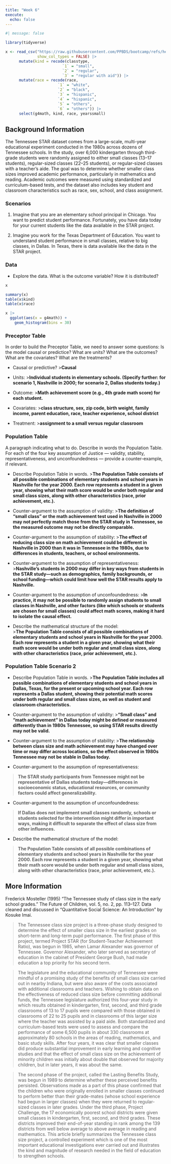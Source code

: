 ```yaml
---
title: "Week 6"
execute: 
  echo: false
---
```



```r
#| message: false

library(tidyverse)

x <- read_csv("https://raw.githubusercontent.com/PPBDS/bootcamp/refs/heads/master/_internal/data/STAR.csv",
              show_col_types = FALSE) |> 
      mutate(kind = recode(classtype,
                         `1` = "small",
                         `2` = "regular",
                         `3` = "regular with aid")) |> 
      mutate(race = recode(race,
                       `1` = "white",
                       `2` = "black",
                       `3` = "hispanic",
                       `4` = "hispanic",
                       `5` = "others",
                       `6` = "others")) |> 
      select(g4math, kind, race, yearssmall)          
```

## Background Information

The Tennessee STAR dataset comes from a large-scale, multi-year educational experiment conducted in the 1980s across dozens of Tennessee schools. In the study, over 6,000 kindergarten through third-grade students were randomly assigned to either small classes (13–17 students), regular-sized classes (22–25 students), or regular-sized classes with a teacher’s aide. The goal was to determine whether smaller class sizes improved academic performance, particularly in mathematics and reading. Academic outcomes were measured using standardized and curriculum-based tests, and the dataset also includes key student and classroom characteristics such as race, sex, school, and class assignment. 

### Scenarios

1) Imagine that you are an elementary school principal in Chicago. You want to predict student performance. Fortunately, you have data today for your current students like the data available in the STAR project.

2) Imagine you work for the Texas Department of Education. You want to understand student performance in small classes, relative to big classes, in Dallas. In Texas, there is data available like the data in the STAR project.


### Data

* Explore the data. What is the outcome variable? How it is distributed?

```r
x
```

```r
summary(x)
table(x$kind)
table(x$race)
```

```r
x |> 
  ggplot(aes(x = g4math)) + 
    geom_histogram(bins = 30)
```

### Preceptor Table

<!-- DK: Remove bold. Fix Chicago and date.  Make nice sentences. -->

In order to build the Preceptor Table, we need to answer some questions: Is the model causal or predictice? What are units? What are the outcomes? What are the covariates? What are the treatments?

* Causal or predictive?
>**Causal**

* Units:
>**Individual students in elementary schools. (Specify further: for scenario 1, Nashville in 2000; for scenario 2, Dallas students today.)**

* Outcome:
>**Math achievement score (e.g., 4th grade math score) for each student.**

* Covariates: 
>**class structure, sex, zip code, birth weight, family income, parent education, race, teacher experience, school district**
    
* Treatment: 
>**assignment to a small versus regular classroom**


<!-- DK: Insert two Preceptor Tables -->

### Population Table 

A paragraph indicating what to do. Describe in words the Population Table. For each of the four key assumption of Justice --- validity, stability, representativeness, and unconfoundedness --- provide a counter-example, if relevant.

<!-- DK: Insert two Population Tables. -->

<!-- DK: Change text to counter-examples to cover both cases, or give separate counter-examples, but probably the former, except for unconfoundedness. -->

* Describe Population Table in words.
>**The Population Table consists of all possible combinations of elementary students and school years in Nashville for the year 2000. Each row represents a student in a given year, showing what their math score would be under both regular and small class sizes, along with other characteristics (race, prior achievement, etc.).**

* Counter-argument to the assumption of validity:
>**The definition of “small class” or the math achievement test used in Nashville in 2000 may not perfectly match those from the STAR study in Tennessee, so the measured outcome may not be directly comparable.**

* Counter-argument to the assumption of stability:
>**The effect of reducing class size on math achievement could be different in Nashville in 2000 than it was in Tennessee in the 1980s, due to differences in students, teachers, or school environments.**

* Counter-argument to the assumption of representativeness:
>**Nashville’s students in 2000 may differ in key ways from students in the STAR study—such as demographics, family backgrounds, or school funding—which could limit how well the STAR results apply to Nashville.**

* Counter-argument to the assumption of unconfoundedness:
>**In practice, it may not be possible to randomly assign students to small classes in Nashville, and other factors (like which schools or students are chosen for small classes) could affect math scores, making it hard to isolate the causal effect.**

* Describe the mathematical structure of the model:  
>**The Population Table consists of all possible combinations of elementary students and school years in Nashville for the year 2000. Each row represents a student in a given year, showing what their math score would be under both regular and small class sizes, along with other characteristics (race, prior achievement, etc.).**

### Population Table Scenario 2

* Describe Population Table in words.
>**The Population Table includes all possible combinations of elementary students and school years in Dallas, Texas, for the present or upcoming school year. Each row represents a Dallas student, showing their potential math scores under both regular and small class sizes, as well as student and classroom characteristics.**

* Counter-argument to the assumption of validity:
>**“Small class” and “math achievement” in Dallas today might be defined or measured differently than in 1980s Tennessee, so using STAR results directly may not be valid.**

* Counter-argument to the assumption of stability:
>**The relationship between class size and math achievement may have changed over time or may differ across locations, so the effect observed in 1980s Tennessee may not be stable in Dallas today.**

* Counter-argument to the assumption of representativeness:

>**The STAR study participants from Tennessee might not be representative of Dallas students today—differences in socioeconomic status, educational resources, or community factors could affect generalizability.**

* Counter-argument to the assumption of unconfoundedness:

>**If Dallas does not implement small classes randomly, schools or students selected for the intervention might differ in important ways, making it difficult to separate the effect of class size from other influences.**

* Describe the mathematical structure of the model:  

>**The Population Table consists of all possible combinations of elementary students and school years in Nashville for the year 2000. Each row represents a student in a given year, showing what their math score would be under both regular and small class sizes, along with other characteristics (race, prior achievement, etc.).**

## More Information

Frederick Mosteller (1995) “The Tennessee study of class size in the early school grades.” The Future of Children, vol. 5, no. 2, pp. 113–127. Data cleaned and discussed in "Quantitative Social Science: An Introduction" by Kosuke Imai.

> The Tennessee class size project is a three-phase study designed to determine the effect of smaller class size in the earliest grades on short-term and long-term pupil performance. The first phase of this project, termed Project STAR (for Student-Teacher Achievement Ratio), was begun in 1985, when Lamar Alexander was governor of Tennessee. Governor Alexander, who later served as secretary of education in the cabinet of President George Bush, had made education a top priority for his second term.

> The legislature and the educational community of Tennessee were mindful of a promising study of the benefits of small class size carried out in nearby Indiana, but were also aware of the costs associated with additional classrooms and teachers. Wishing to obtain data on the effectiveness of reduced class size before committing additional funds, the Tennessee legislature authorized this four-year study in which results obtained in kindergarten, first, second, and third grade classrooms of 13 to 17 pupils were compared with those obtained in classrooms of 22 to 25 pupils and in classrooms of this larger size where the teacher was assisted by a paid aide. Both standardized and curriculum-based tests were used to assess and compare the performance of some 6,500 pupils in about 330 classrooms at approximately 80 schools in the areas of reading, mathematics, and basic study skills. After four years, it was clear that smaller classes did produce substantial improvement in early learning and cognitive studies and that the effect of small class size on the achievement of minority children was initially about double that observed for majority children, but in later years, it was about the same.

> The second phase of the project, called the Lasting Benefits Study, was begun in 1989 to determine whether these perceived benefits persisted. Observations made as a part of this phase confirmed that the children who were originally enrolled in smaller classes continued to perform better than their grade-mates (whose school experience had begun in larger classes) when they were returned to regular-sized classes in later grades. Under the third phase, Project Challenge, the 17 economically poorest school districts were given small classes in kindergarten, first, second, and third grades. These districts improved their end-of-year standing in rank among the 139 districts from well below average to above average in reading and mathematics. This article briefly summarizes the Tennessee class size project, a controlled experiment which is one of the most important educational investigations ever carried out and illustrates the kind and magnitude of research needed in the field of education to strengthen schools.